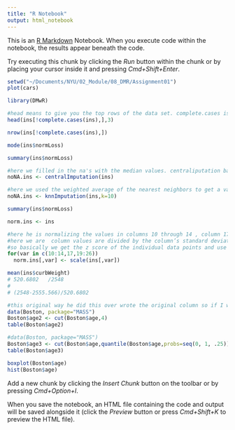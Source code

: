 ```yaml
---
title: "R Notebook"
output: html_notebook
---
```


This is an [R Markdown](http://rmarkdown.rstudio.com) Notebook. When you execute code within the notebook, the results appear beneath the code. 

Try executing this chunk by clicking the *Run* button within the chunk or by placing your cursor inside it and pressing *Cmd+Shift+Enter*. 

```r
setwd("~/Documents/NYU/02_Module/08_DMR/Assignment01")
plot(cars)

library(DMwR)

#head means to give you the top rows of the data set. complete.cases is a function in R that finds NA's in any column in your dataset and 3 just means the top 3 rows.
head(ins[!complete.cases(ins),],3)

nrow(ins[!complete.cases(ins),])

mode(ins$normLoss)

summary(ins$normLoss)

#here we filled in the na's with the median values. centraliputation basically is the median
noNA.ins <- centralImputation(ins) 

#here we used the weighted average of the nearest neighbors to get a value for the na's
noNA.ins <- knnImputation(ins,k=10)

summary(ins$normLoss)

```

```r
norm.ins <- ins

#here he is normalizing the values in columns 10 through 14 , column 17 ,19,26 which all happen to be numerical
#here we are  column values are divided by the column’s standard deviation
#so basically we get the z score of the individual data points and use it to normalize the columns
for(var in c(10:14,17,19:26)) 
  norm.ins[,var] <- scale(ins[,var])

mean(ins$curbWeight)
# 520.6802   /2548
# 
# (2548-2555.566)/520.6802 

```
```r
#this original way he did this over wrote the original column so if I wanted to cut the data a different way I would have to re-ingest. best thing to do is make a new column.
data(Boston, package="MASS") 
Boston$age2 <- cut(Boston$age,4)
table(Boston$age2)
```

```r
#data(Boston, package="MASS") 
Boston$age3 <- cut(Boston$age,quantile(Boston$age,probs=seq(0, 1, .25)))
table(Boston$age3)

boxplot(Boston$age)
hist(Boston$age)
```

Add a new chunk by clicking the *Insert Chunk* button on the toolbar or by pressing *Cmd+Option+I*.

When you save the notebook, an HTML file containing the code and output will be saved alongside it (click the *Preview* button or press *Cmd+Shift+K* to preview the HTML file).
